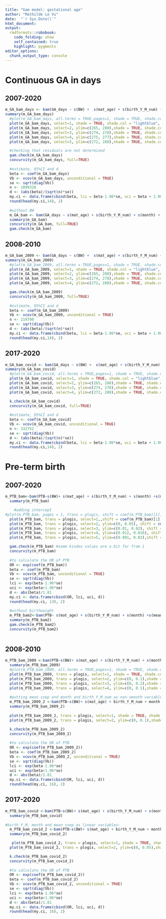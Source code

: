 ```yaml
---
title: "Gam model: gestational age"
author: "Mathilde Le Vu"
date:  "`r Sys.Date()`"
html_document: 
output:
  rmdformats::robobook:
    code_folding: show
    self_contained: true
    highlight: pygments
editor_options: 
  chunk_output_type: console
---
```


# Continuous GA in days

## 2007-2020
```r
m_GA_bam_days <- bam(GA_days ~ s(BW) +  s(mat_age) + s(birth_Y_M_num) + s(month) + s(mean_ssep2) + parity_cat + sex + Urban3 + mother_nationality_cat2 + Language, data=bevn_eco_in7)
summary(m_GA_bam_days)
  #plot(m_GA_bam_days, all.terms = TRUE,pages=1, shade = TRUE, shade.col = "lightblue")
  plot(m_GA_bam_days, select=1, shade = TRUE, shade.col = "lightblue",  shift = coef(m_GA_bam_days)[1]) #BW
  plot(m_GA_bam_days, select=2, ylim=c(265, 280),shade = TRUE, shade.col = "lightblue",  shift = coef(m_GA_bam_days)[1]) #mat age
  plot(m_GA_bam_days, select=3, ylim=c(274, 278),shade = TRUE, shade.col = "lightblue",  shift = coef(m_GA_bam_days)[1],  xlab  = "1 : 2007-01,     25: 2009-01,      50: 2011-02,     75: 2013-03,      100: 2015-04,      125: 2017-05,      150: 2019-06") #birth_Y_M_num
  plot(m_GA_bam_days, select=4, ylim=c(275, 277),shade = TRUE, shade.col = "lightblue",  shift = coef(m_GA_bam_days)[1]) #month
  plot(m_GA_bam_days, select=5, ylim=c(272, 280),shade = TRUE, shade.col = "lightblue",  shift = coef(m_GA_bam_days)[1]) #ssep

  #checking that residuals are not determined
  gam.check(m_GA_bam_days)
  concurvity(m_GA_bam_days, full=TRUE)
  
  #estimate, 95%CI and d
  beta <- coef(m_GA_bam_days)
  Vb <- vcov(m_GA_bam_days, unconditional = TRUE)
  se <- sqrt(diag(Vb))
  n <- 1099328
  d <- (abs(beta)/(sqrt(n)*se))
  my.ci <- data.frame(cbind(beta, lci = beta-1.96*se, uci = beta + 1.96*se, d))
  round(head(my.ci,14), 2)
  
  #without BW
  m_GA_bam <- bam(GA_days ~ s(mat_age) + s(birth_Y_M_num) + s(month) + s(mean_ssep2) + parity_cat + sex + Urban3 + mother_nationality_cat2 + Language, data=bevn_eco_in7)
  summary(m_GA_bam)
  concurvity(m_GA_bam, full=TRUE)
  gam.check(m_GA_bam)
```

## 2008-2010
```r
m_GA_bam_2009 <- bam(GA_days ~ s(BW) +  s(mat_age) + s(birth_Y_M_num) + s(mean_ssep2) + parity_cat + sex + Urban3 + mother_nationality_cat2 + Language, data=bevn_eco_in7_2008_10)
summary(m_GA_bam_2009)
  #plot(m_GA_bam_2009, all.terms = TRUE,pages=1, shade = TRUE, shade.col = "lightblue")
  plot(m_GA_bam_2009, select=1, shade = TRUE, shade.col = "lightblue",  shift = coef(m_GA_bam_2009)[1]) #BW
  plot(m_GA_bam_2009, select=2, ylim=c(265, 280),shade = TRUE, shade.col = "lightblue",  shift = coef(m_GA_bam_2009)[1]) #mat age
  plot(m_GA_bam_2009, select=3, ylim=c(274, 278),shade = TRUE, shade.col = "lightblue",  shift = coef(m_GA_bam_2009)[1],  xlab  = "13 : 2008-01,  20: 2008-08,  30: 2009-06,  40: 2010-04,  50: 2011-02") #birth_Y_M_num
  plot(m_GA_bam_2009, select=4, ylim=c(272, 280),shade = TRUE, shade.col = "lightblue",  shift = coef(m_GA_bam_2009)[1]) #ssep

  gam.check(m_GA_bam_2009)
  concurvity(m_GA_bam_2009, full=TRUE)
  
  #estimate, 95%CI and d
  beta <- coef(m_GA_bam_2009)
  Vb <- vcov(m_GA_bam_2009, unconditional = TRUE)
  n <- 219790
  se <- sqrt(diag(Vb))
  d <- (abs(beta)/(sqrt(n)*se))
  my.ci <- data.frame(cbind(beta, lci = beta-1.96*se, uci = beta + 1.96*se, d))
  round(head(my.ci,14), 2)
```

## 2017-2020
```r
m_GA_bam_covid <- bam(GA_days ~ s(BW) +  s(mat_age) + s(birth_Y_M_num) + s(mean_ssep2) + parity_cat + sex + Urban3 + mother_nationality_cat2 + Language, data=bevn_eco_in7_2017_20)
summary(m_GA_bam_covid)
  #plot(m_GA_bam_covid, all.terms = TRUE,pages=1, shade = TRUE, shade.col = "lightblue")
  plot(m_GA_bam_covid, select=1, shade = TRUE, shade.col = "lightblue",  shift = coef(m_GA_bam_covid)[1]) #BW
  plot(m_GA_bam_covid, select=2, ylim=c(265, 280),shade = TRUE, shade.col = "lightblue",  shift = coef(m_GA_bam_covid)[1]) #mat age
  plot(m_GA_bam_covid, select=3, ylim=c(274, 278),shade = TRUE, shade.col = "lightblue",  shift = coef(m_GA_bam_covid)[1], xlab  = "120 : 2016-12,  130: 2017-10,  140: 2018-08,  150: 2019-06,  160: 2020-04") #birth_Y_M_num
  plot(m_GA_bam_covid, select=4, ylim=c(272, 280),shade = TRUE, shade.col = "lightblue",  shift = coef(m_GA_bam_covid)[1]) #ssep

  k.check(m_GA_bam_covid)
  concurvity(m_GA_bam_covid, full=TRUE)
  
  #estimate, 95%CI and d
  beta <- coef(m_GA_bam_covid)
  Vb <- vcov(m_GA_bam_covid, unconditional = TRUE)
  n <- 332752
  se <- sqrt(diag(Vb))
  d <- (abs(beta)/(sqrt(n)*se))
  my.ci <- data.frame(cbind(beta, lci = beta-1.96*se, uci = beta + 1.96*se, d))
  round(head(my.ci,14), 2)
```

# Pre-term birth
## 2007-2020

```r
m_PTB_bam<-bam(PTB~s(BW)+ s(mat_age) + s(birth_Y_M_num) + s(month) +s(mean_ssep2) + parity_cat + Urban3 + Language + mother_nationality_cat2,family="binomial", data=bevn_eco_in7)
  summary(m_PTB_bam)

    #adding intercept
#plot(m_PTB_bam, pages = 1, trans = plogis, shift = coef(m_PTB_bam)[1])
  plot(m_PTB_bam, trans = plogis, select=1,,shift = coef(m_PTB_bam)[1], shade = TRUE, shade.col = "lightblue") #BW
  plot(m_PTB_bam, trans = plogis, select=2, ylim=c(0, 0.05), shift = coef(m_PTB_bam)[1], shade = TRUE, shade.col = "lightblue") #matage
  plot(m_PTB_bam, trans = plogis, select=3, ylim=c(0.01, 0.02), shift = coef(m_PTB_bam)[1], shade = TRUE, shade.col = "lightblue",  xlab  = "1 : 2007-01,     25: 2009-01,      50: 2011-02,     75: 2013-03,      100: 2015-04,      125: 2017-05,      150: 2019-06") #birth_Y_M_num
  plot(m_PTB_bam, trans = plogis, select=4, ylim=c(0.012, 0.016), shift = coef(m_PTB_bam)[1], shade = TRUE, shade.col = "lightblue") #month
  plot(m_PTB_bam, trans = plogis, select=5, ylim=c(0.001, 0.02),shift = coef(m_PTB_bam)[1], shade = TRUE, shade.col = "lightblue") #ssep

  gam.check(m_PTB_bam) #some kindex values are a bit far from 1
  concurvity(m_PTB_bam)
  
  #to calculate the OR of PTB
  OR <- exp(coef(m_PTB_bam))
  beta <- coef(m_PTB_bam)
  Vb <- vcov(m_PTB_bam, unconditional = TRUE)
  se <- sqrt(diag(Vb))
  lci <- exp(beta-1.96*se)
  uci <- exp(beta+1.96*se)
  d <- abs(beta)/1.81
  my.ci <- data.frame(cbind(OR, lci, uci, d))
  round(head(my.ci, 13), 2)
  
  #without birthweight
  m_PTB_bam2<-bam(PTB~ s(mat_age) + s(birth_Y_M_num) + s(month) +s(mean_ssep2) + parity_cat + Urban3 + Language + mother_nationality_cat2,family="binomial", data=bevn_eco_in7)
  summary(m_PTB_bam2)
  gam.check(m_PTB_bam2)
  concurvity(m_PTB_bam2)
  
```

## 2008-2010
```r
m_PTB_bam_2009 <-bam(PTB~s(BW)+ s(mat_age) + s(birth_Y_M_num) + s(month) +s(mean_ssep2) + parity_cat + Urban3 + Language + mother_nationality_cat2,family="binomial", data=bevn_eco_in7_2008_10)
  summary(m_PTB_bam_2009)
  #plot(m_PTB_bam_2009, all.terms = TRUE,pages=1, shade = TRUE, shade.col = "lightblue")
  plot(m_PTB_bam_2009, trans = plogis, select=1, shade = TRUE, shade.col = "lightblue",  shift = coef(m_PTB_bam_2009)[1]) #BW
  plot(m_PTB_bam_2009, trans = plogis, select=2, ylim=c(0, 0.1),shade = TRUE, shade.col = "lightblue",  shift = coef(m_PTB_bam_2009)[1]) #mat age
  plot(m_PTB_bam_2009, trans = plogis, select=3, ylim=c(0, 0.2),shade = TRUE, shade.col = "lightblue",  shift = coef(m_PTB_bam_2009)[1],  xlab  = "13 : 2008-01,  20: 2008-08,  30: 2009-06,  40: 2010-04,  50: 2011-02") #birth_Y_M_num
  plot(m_PTB_bam_2009, trans = plogis, select=4, ylim=c(0, 0.1),shade = TRUE, shade.col = "lightblue",  shift = coef(m_PTB_bam_2009)[1]) #ssep
  
  #putting mean ssep and month and birth_Y_M_num as non-smooth variables
  m_PTB_bam_2009_2 <-bam(PTB~s(BW)+ s(mat_age) + birth_Y_M_num + month + mean_ssep2 + parity_cat + Urban3 + Language + mother_nationality_cat2,family="binomial", data=bevn_eco_in7_2008_10)
  summary(m_PTB_bam_2009_2)
  
  plot(m_PTB_bam_2009_2, trans = plogis, select=1, shade = TRUE, shade.col = "lightblue",  shift = coef(m_PTB_bam_2009_2)[1]) #BW
  plot(m_PTB_bam_2009_2, trans = plogis, select=2, ylim=c(0, 0.1),shade = TRUE, shade.col = "lightblue",  shift = coef(m_PTB_bam_2009_2)[1]) #mat age

  k.check(m_PTB_bam_2009_2)
  concurvity(m_PTB_bam_2009_2)
  
  #to calculate the OR of PTB
  OR <- exp(coef(m_PTB_bam_2009_2))
  beta <- coef(m_PTB_bam_2009_2)
  Vb <- vcov(m_PTB_bam_2009_2, unconditional = TRUE)
  se <- sqrt(diag(Vb))
  lci <- exp(beta-1.96*se)
  uci <- exp(beta+1.96*se)
  d <- abs(beta)/1.81
  my.ci <- data.frame(cbind(OR, lci, uci, d))
  round(head(my.ci, 16), 2)
```

## 2017-2020
```r
m_PTB_bam_covid <-bam(PTB~s(BW)+ s(mat_age) + s(birth_Y_M_num) + s(month) +s(mean_ssep2) + parity_cat + Urban3 + Language + mother_nationality_cat2,family="binomial", data=bevn_eco_in7_2017_20)
  summary(m_PTB_bam_covid)
  
#birth_Y_M, month and mean ssep as linear variables:
  m_PTB_bam_covid_2 <-bam(PTB~s(BW)+ s(mat_age) + birth_Y_M_num + month + mean_ssep2 + parity_cat + Urban3 + Language +  mother_nationality_cat2,family="binomial", data=bevn_eco_in7_2017_20)
  summary(m_PTB_bam_covid_2)

   plot(m_PTB_bam_covid_2, trans = plogis, select=1, shade = TRUE, shade.col = "lightblue",  shift = coef(m_PTB_bam_covid_2)[1]) #BW
  plot(m_PTB_bam_covid_2, trans = plogis, select=2, ylim=c(0, 0.05),shade = TRUE, shade.col = "lightblue",  shift = coef(m_PTB_bam_covid_2)[1]) #mat age

  k.check(m_PTB_bam_covid_2)
  concurvity(m_PTB_bam_covid_2)
  
  #to calculate the OR of PTB
  OR <- exp(coef(m_PTB_bam_covid_2))
  beta <- coef(m_PTB_bam_covid_2)
  Vb <- vcov(m_PTB_bam_covid_2, unconditional = TRUE)
  se <- sqrt(diag(Vb))
  lci <- exp(beta-1.96*se)
  uci <- exp(beta+1.96*se)
  d <- abs(beta)/1.81
  my.ci <- data.frame(cbind(OR, lci, uci, d))
  round(head(my.ci, 16), 2)
```